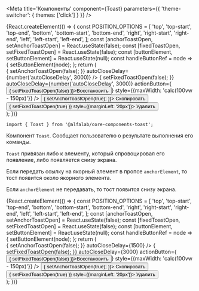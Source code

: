 

<Meta
    title='Компоненты'
    component={Toast}
    parameters={{ 'theme-switcher': { themes: ['click'] } }}
/>

<!-- Canvas -->

<Story name='Toast'>
    {React.createElement(() => {
        const POSITION_OPTIONS = [
            'top',
            'top-start',
            'top-end',
            'bottom',
            'bottom-start',
            'bottom-end',
            'right',
            'right-start',
            'right-end',
            'left',
            'left-start',
            'left-end',
        ];
        const [anchorToastOpen, setAnchorToastOpen] = React.useState(false);
        const [fixedToastOpen, setFixedToastOpen] = React.useState(false);
        const [buttonElement, setButtonElement] = React.useState(null);
        const handleButtonRef = node => {
            setButtonElement(node);
        };
        return (
            <div
                style={{
                    width: '100%',
                    height: '150vh',
                    display: 'flex',
                    justifyContent: 'center',
                    alignItems: 'flex-start',
                    padding: '200px',
                    boxSizing: 'border-box'
                }}
            >
                <Toast
                    open={anchorToastOpen}
                    anchorElement={buttonElement}
                    position={select('position', POSITION_OPTIONS, 'left')}
                    offset={[number('offset[0]', 0), number('offset[1]', 8)]}
                    badge={select('badge', ['negative', 'positive', 'attention', undefined], 'positive')}
                    title={text('title', 'Скопировано')}
                    hasCloser={boolean('hasCloser', true)}
                    block={boolean('block', false)}
                    onClose={() => { setAnchorToastOpen(false); }}
                    autoCloseDelay={number('autoCloseDelay', 3000)}
                />
                <Toast
                    open={fixedToastOpen}
                    badge={select('badge', ['negative', 'positive', 'attention', undefined], 'positive')}
                    title="Ваша карта удалена"
                    hasCloser={boolean('hasCloser', true)}
                    block={boolean('block', false)}
                    onClose={() => { setFixedToastOpen(false); }}
                    autoCloseDelay={number('autoCloseDelay', 3000)}
                    actionButton={<Button size="s" view="ghost" onClick={() => { setFixedToastOpen(false) }}>Восстановить</Button>}
                    style={{maxWidth: 'calc(100vw - 150px)'}}
                />
                <Button ref={handleButtonRef} onClick={() => { setAnchorToastOpen(true); }}>
                    Скопировать
                </Button>
                <Button onClick={() => { setFixedToastOpen(true) }} style={{marginLeft: '20px'}}>
                    Удалить
                </Button>
            </div>
        );
    })}
</Story>

<!-- Docs -->

<ComponentHeader
    name='Toast'
    version={version}
    package={name}
    stage={1}
    design='https://www.figma.com/file/KlFOLLkKO8rtvvQE3RXuhq/Click-Library?node-id=15915%3A56409'
/>

```tsx
import { Toast } from '@alfalab/core-components-toast';
```

Компонент `Toast`. Cообщает пользователю о результате выполнения его команды.

`Toast` привязан либо к элементу, который спровоцировал его появление, либо появляется снизу экрана.

Если передать ссылку на якорный элемент в пропсе `anchorElement`, то тост появится около якорного элемента.

Если `anchorElement` не передавать, то тост появится снизу экрана.

<Preview>
    {React.createElement(() => {
        const POSITION_OPTIONS = [
            'top',
            'top-start',
            'top-end',
            'bottom',
            'bottom-start',
            'bottom-end',
            'right',
            'right-start',
            'right-end',
            'left',
            'left-start',
            'left-end',
        ];
        const [anchorToastOpen, setAnchorToastOpen] = React.useState(false);
        const [fixedToastOpen, setFixedToastOpen] = React.useState(false);
        const [buttonElement, setButtonElement] = React.useState(null);
        const handleButtonRef = node => {
            setButtonElement(node);
        };
        return (
            <div
                style={{
                    width: '100%',
                    height: '50vh',
                    display: 'flex',
                    justifyContent: 'center',
                    alignItems: 'flex-start',
                    padding: '200px',
                    boxSizing: 'border-box'
                }}
            >
                <Toast
                    open={anchorToastOpen}
                    anchorElement={buttonElement}
                    position="left"
                    offset={[0, 8]}
                    badge="positive"
                    title="Скопировано"
                    hasCloser={false}
                    block={false}
                    onClose={() => { setAnchorToastOpen(false); }}
                    autoCloseDelay={1500}
                />
                <Toast
                    open={fixedToastOpen}
                    badge="positive"
                    title="Ваша карта удалена"
                    hasCloser={true}
                    block={true}
                    onClose={() => { setFixedToastOpen(false); }}
                    autoCloseDelay={3000}
                    actionButton={<Button size="s" view="ghost" onClick={() => { setFixedToastOpen(false) }}>Восстановить</Button>}
                    style={{maxWidth: 'calc(100vw - 150px)'}}
                />
                <Button ref={handleButtonRef} onClick={() => { setAnchorToastOpen(true); }}>
                    Скопировать
                </Button>
                <Button onClick={() => { setFixedToastOpen(true) }} style={{marginLeft: '20px'}}>
                    Удалить
                </Button>
            </div>
        );
    })}
</Preview>

<Props of={Toast} />
